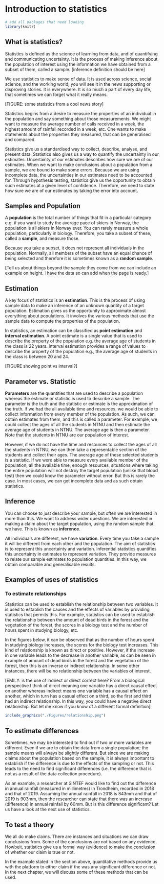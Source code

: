 # Introduction to statistics {#sec-intro-to-stats}

```r

# add all packages that need loading
library(knitr)

```

## What is statistics?

Statistics is defined as the science of learning from data, and of quantifying and communicating uncertainty.
It is the process of making inference about the population of interest using the information we have obtained from a subset of them, called a sample.
[inference definition should be here]

We use statistics to make sense of data.
It is used across science, social science, and the working world, you will see it in the news supporting or disproving stories.
It is everywhere.
It is so much a part of every day life, that sometimes we can forget what it really means.

[FIGURE: some statistics from a cool news story]

Statistics begins from a desire to measure the properties of an individual in the population and say something about those measurements.
We might want to measure the average number of calls received in a week, the highest amount of rainfall recorded in a week, etc.
One wants to make statements about the properties they measured, that can be generalised and compared.

Statistics give us a standardised way to collect, describe, analyse, and present data.
Statistics also gives us a way to quantify the uncertainty in our estimates.
Uncertainty of our estimates describes how sure we are of our estimates.
When we want to make conclusions about a population from a sample, we are bound to make some errors.
Because we are using incomplete data, the uncertainties in our estimates need to be
accounted for.
Through hypothesis testing, statistics give us the opportunity to obtain such estimates at a given level of confidence.
Therefore, we need to state how sure we are of our estimates by taking the error into account.


## Samples and Population

A **population** is the total number of things that fit in a particular category e.g. if you want to study the average pace of skiers in Norway, the population is all skiers in Norway ever.
You can rarely measure a whole population, particularly in biology.
Therefore, you take a subset of these, called a **sample**, and measure those.

Because you take a subset, it does not represent all individuals in the population. Normally, all members of the subset have an equal chance of being selected and therefore it is sometimes known as a **random sample**.

[Tell us about things beyond the sample they come from we can include an example on height. I have the data so can add when the page is ready.]


## Estimation

A key focus of statistics is an **estimation**.
This is the process of using sample data to make an inference of an unknown quantity of a target population.
Estimation gives us the opportunity to approximate almost everything about populations.
It involves the various methods that use the sample data to compute the properties of the population.

In statistics, an estimation can be classified as **point estimation** and **interval estimation**.
A point estimate is a single value that is used to describe the property of the population e.g. the average age of students in the class is 22 years.
Interval estimation provides a range of values to describe the property of the population e.g., the average age of students in the class is between 20 and 24.

[FIGURE showing point vs interval?]


## Parameter vs. Statistic

**Parameters** are the quantities that are used to describe a population whereas the estimate or statistic is used to describe a sample.
The parameter is the truth and the statistic or estimate is the approximation of the truth.
If we had the all available time and resources, we would be able to collect information from every member of the population.
As such, we can obtain estimates from them, and this is called a parameter.
For example, we could collect the ages of all the students in NTNU and then estimate the average age of students in NTNU.
The average age is then a parameter.
Note that the students in NTNU are our population of interest.

However, if we do not have the time and resources to collect the ages of all the students in NTNU, we can then take a representable section of the students and collect their ages.
The average age of these selected students is a statistic.
If we were able to measure every available member of the population, all the available time, enough resources, situations where taking the entire population will not destroy the target population (unlike that blood test) then we could know the parameter without error.
But this is rarely the case.
In most cases, we can get incomplete data and as such obtain statistics.


## Inference

You can choose to just describe your sample, but often we are interested in more than this.
We want to address wider questions.
We are interested in making a claim about the target population, using the random sample that we have.
This is known as **inference**.

All individuals are different, we have **variation**.
Every time you take a sample it will be different from each other and the population.
The aim of statistics is to represent this uncertainty and variation.
Inferential statistics quantifies this uncertainty in estimates to represent variation.
They provide measures to relate our sample estimates to population quantities.
In this way, we obtain comparable and generalisable results.


## Examples of uses of statistics

### To estimate relationships

Statistics can be used to establish the relationship between two variables.
It is used to establish the causes and the effects of variables by providing statistics that permits this.
For example, statistics can be used to establish the relationship between the amount of dead birds in the forest and the vegetation of the forest, the scores in a
biology test and the number of hours spent in studying biology, etc.

In the figures below, it can be observed that as the number of hours spent in studying biology increases, the scores for the biology test increases.
This kind of relationship is known as direct or positive.
However, if the increase in one variable leads to the decrease in another variable, as can be seen in example of amount of dead birds in the forest and the vegetation of the forest, then this is an inverse or indirect relationship.
In some other instances, there will be no relationship between the variables of interest.

[EMILY: is the use of indirect or direct correct here? From a biological perspective I think of direct meaning one variable has a direct causal effect on another whereas indirect means one variable has a causal effect on another, which in turn has a casual effect on a third, so the first and third had an indirect relationship. In this way, you could have a negative direct relationship. But let me know if you know of a different formal definition]

```r

include_graphics("./Figures/relationship.png")

```



## To estimate differences

Sometimes, we may be interested to find out if two or more variables are different. Even if we are to obtain the data from a single population; the sample means will always be slightly different.
But since we are making claims about the population based on the sample, it is always important to establish if the difference is due to the effects of the sampling or not.
This leads to the need to find significant differences (i.e. the difference that is not as a result of the data collection procedure).

As an example, a researcher at SINTEF would like to find out the difference in annual rainfall (measured in millimetres) in Trondheim, recorded in 2018 and that of 2019. 
Assuming the annual rainfall in 2018 is 843mm and that of 2019 is 903mm, then the researcher can state that there was an increase (difference) in annual rainfall by
60mm.
But is this difference significant?
Let us have a look at the next use of statistics.


## To test a theory

We all do make claims.
There are instances and situations we can draw conclusions from.
Some of the conclusions are not based on any evidence.
Howbeit, statistics give us a formal way (evidence) to make the conclusion of whether our claim is true or not.

In the example stated in the section above, quantitative methods provide us with the platform to either claim if the was any significant difference or not.
In the next chapter, we will discuss some of these methods that can be used.

